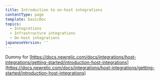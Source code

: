 ```yaml
---
title: Introduction to on-host integrations
contentType: page
template: basicDoc
topics:
  - Integrations
  - Infrastructure integrations
  - On-host integrations
japaneseVersion: ''
---
```


Dummy for [https://docs.newrelic.com/docs/integrations/host-integrations/getting-started/introduction-host-integrations](https://docs.newrelic.com/docs/integrations/host-integrations/getting-started/introduction-host-integrations)
